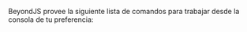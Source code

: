 
<DocHeader pretitle='Introducción' title='BeyondJS Cli' />

BeyondJS provee la siguiente lista de comandos para trabajar desde la consola de tu preferencia:

<Title tag='h4' text='run' />

<Code>{`beyond run [--workspace port]`}</Code>

El comando `run` inicializa el DevServer de <BeyondJS/> y habilita la conexión con
el <Link href="/workspace">BeyondJS Workspace</Link>, lo que facilita el proceso de depuración y gestión de paquetes.
Es necesario ejecutarlo para comenzar a trabajar con <BeyondJS/>.

##### Parametros:

-   --workspace: Es opcional. Este parametro define el puerto de conexión websocket para que el
    <Link href='/workspace'> Workspace</Link> pueda obtener información acerca de los paquetes disponibles en el DevServer.
    sino es pasado, <BeyondJS /> tomará por defecto el puerto 4000.

<Title tag='h4' text='add package' />

<Code>{`beyond add package`}</Code>

"El comando add package permite crear un nuevo paquete y agregarlo al DevServer.
Al ejecutarlo, se abre una consola interactiva donde se pueden definir las características del paquete, como por ejemplo:

-   Tipo de paquete: se puede elegir entre las opciones web, backend, web-backend, node, express.
    Para obtener más información sobre los diferentes tipos de proyectos, consulta la
    sección <Link href="/packages/create">creación de paquetes</Link>."

<Title tag='h4' text='add module' />

El comando `add module` permite agregar módulos a un paquete existente. Al ejecutarlo permite definir las caracteristicas
del mismo por medio de la consola interactiva.

<Code>{`beyond add module [subpath]]`}</Code>

<Title tag='h4' text='--version' />

Permite verificar la versión de <BeyondJS /> instalada.

<Code>{`beyond --version`}</Code>

